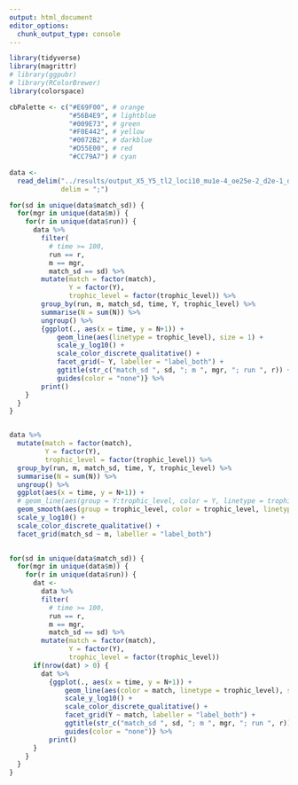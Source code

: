 ```yaml
---
output: html_document
editor_options: 
  chunk_output_type: console
---
```



```r

library(tidyverse)
library(magrittr)
# library(ggpubr)
# library(RColorBrewer)
library(colorspace)

```


```r

cbPalette <- c("#E69F00", # orange
               "#56B4E9", # lightblue
               "#009E73", # green
               "#F0E442", # yellow
               "#0072B2", # darkblue
               "#D55E00", # red
               "#CC79A7") # cyan

```


```r

data <- 
  read_delim("../results/output_X5_Y5_tl2_loci10_mu1e-4_oe25e-2_d2e-1_dp5e-1_Yrange1e-1_stepLocal2e-3_specPatch_sex_CC2e-4_1e3.csv", 
             delim = ";") 

```


```r

for(sd in unique(data$match_sd)) {
  for(mgr in unique(data$m)) {
    for(r in unique(data$run)) {
      data %>%
        filter(
          # time >= 100,
          run == r,
          m == mgr,
          match_sd == sd) %>%
        mutate(match = factor(match),
               Y = factor(Y),
               trophic_level = factor(trophic_level)) %>% 
        group_by(run, m, match_sd, time, Y, trophic_level) %>%
        summarise(N = sum(N)) %>% 
        ungroup() %>% 
        {ggplot(., aes(x = time, y = N+1)) +
            geom_line(aes(linetype = trophic_level), size = 1) +
            scale_y_log10() +
            scale_color_discrete_qualitative() +
            facet_grid(~ Y, labeller = "label_both") +
            ggtitle(str_c("match_sd ", sd, "; m ", mgr, "; run ", r)) +
            guides(color = "none")} %>% 
        print()
    }
  }
}


data %>%
  mutate(match = factor(match),
         Y = factor(Y),
         trophic_level = factor(trophic_level)) %>% 
  group_by(run, m, match_sd, time, Y, trophic_level) %>%
  summarise(N = sum(N)) %>% 
  ungroup() %>% 
  ggplot(aes(x = time, y = N+1)) +
  # geom_line(aes(group = Y:trophic_level, color = Y, linetype = trophic_level), size = 1) +
  geom_smooth(aes(group = trophic_level, color = trophic_level, linetype = trophic_level), size = 1) +
  scale_y_log10() +
  scale_color_discrete_qualitative() +
  facet_grid(match_sd ~ m, labeller = "label_both")

        
for(sd in unique(data$match_sd)) {
  for(mgr in unique(data$m)) {
    for(r in unique(data$run)) {
      dat <-
        data %>%
        filter(
          # time >= 100,
          run == r,
          m == mgr,
          match_sd == sd) %>%
        mutate(match = factor(match),
               Y = factor(Y),
               trophic_level = factor(trophic_level)) 
      if(nrow(dat) > 0) {
        dat %>% 
          {ggplot(., aes(x = time, y = N+1)) +
              geom_line(aes(color = match, linetype = trophic_level), size = 1) +
              scale_y_log10() +
              scale_color_discrete_qualitative() +
              facet_grid(Y ~ match, labeller = "label_both") +
              ggtitle(str_c("match_sd ", sd, "; m ", mgr, "; run ", r)) +
              guides(color = "none")} %>% 
          print()
      }
    }
  }
}

```

